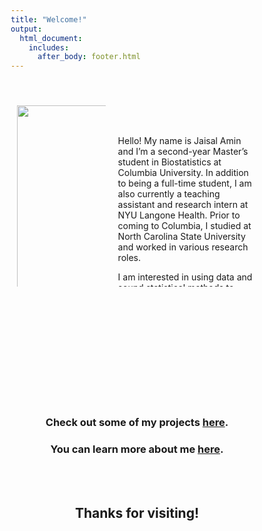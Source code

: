 ```yaml
---
title: "Welcome!"
output:
  html_document:
    includes:
      after_body: footer.html
---
```

  
  
&nbsp;

<html>
<head>
<meta name="viewport" content="width=device-width, initial-scale=1">
<style>
* {
  box-sizing: border-box;
}

/* Create two unequal columns that floats next to each other */
.column {
  float: left;
  padding: 10px;
  height: 300px;
}

.left {
  width: 40%;
}

.right {
  width: 60%;
}

/* Clear floats after the columns */
.row:after {
  content: "";
  display: table;
  clear: both;
}
</style>
</head>
<body>

<div class="row">
  <div class="column left">
<img class="profile" width="375" height="500" src="./final.png" />  
  </div>
  <div class="column right">
<br><br>
Hello! My name is Jaisal Amin and I’m a second-year Master’s student in Biostatistics at Columbia University. In addition to being a full-time student, I am also currently a teaching assistant and research intern at NYU Langone Health. Prior to coming to Columbia, I studied at North Carolina State University and worked in various research roles.

I am interested in using data and sound statistical methods to solve real-world problems. Outside the classroom, I enjoy perfecting my piano-playing skills and spending quality time with friends and family.

I keep this site updated with my latest projects and information, please feel free to check out my work or contact me with any inquiries!  
  
  </div>
</div>

</body>
</html>

<br><br><br><br><br><br><br><br><br><br>

<center>

### Check out some of my projects [here](projects.html).

### You can learn more about me [here](about.html).
<br><br>

## Thanks for visiting!
</center>
